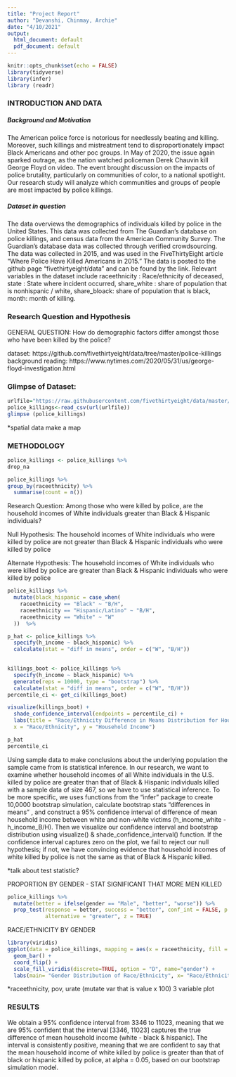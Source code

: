```yaml
---
title: "Project Report"
author: "Devanshi, Chinmay, Archie"
date: "4/10/2021"
output:
  html_document: default
  pdf_document: default
---
```


```r
knitr::opts_chunk$set(echo = FALSE)
library(tidyverse)
library(infer)
library (readr)
```
### INTRODUCTION AND DATA
##### Background and Motivation
The American police force is notorious for needlessly beating and killing. Moreover, such killings and mistreatment tend to disproportionately impact Black Americans and other poc groups. In May of 2020, the issue again sparked outrage, as the nation watched policeman Derek Chauvin kill George Floyd on video. The event brought discussion on the impacts of police brutality, particularly on communities of color, to a national spotlight. Our research study will analyze which communities and groups of people are most impacted by police killings. 

##### Dataset in question
The data overviews the demographics of individuals killed by police in the United States. This data was collected from The Guardian’s database on police killings, and census data from the American Community Survey. The Guardian’s database data was collected through verified crowdsourcing. The data was collected in 2015, and was used in the FiveThirtyEight article “Where Police Have Killed Americans in 2015.” The data is posted to the github page “fivethirtyeight/data” and can be found by the link. Relevant variables in the dataset include raceethnicity : Race/ethnicity of deceased, state : State where incident occurred, share_white : share of population that is nonhispanic / white, share_bloack: share of population that is black, month: month of killing.

### Research Question and Hypothesis

GENERAL QUESTION: How do demographic factors differ amongst those who have been killed by the police?

dataset: https://github.com/fivethirtyeight/data/tree/master/police-killings 
background reading: https://www.nytimes.com/2020/05/31/us/george-floyd-investigation.html 

### Glimpse of Dataset:

```r
urlfile="https://raw.githubusercontent.com/fivethirtyeight/data/master/police-killings/police_killings.csv"
police_killings<-read_csv(url(urlfile))
glimpse (police_killings)
```
*spatial data make a map

### METHODOLOGY
```r
police_killings <- police_killings %>%
drop_na

police_killings %>%
group_by(raceethnicity) %>%
  summarise(count = n())

```


Research Question: Among those who were killed by police, are the household incomes of White individuals greater than Black & Hispanic individuals?

Null Hypothesis: The household incomes of White individuals who were killed by police are not greater than Black & Hispanic individuals who were killed by police

Alternate Hypothesis: The household incomes of White individuals who were killed by police are greater than Black & Hispanic individuals who were killed by police
```r
police_killings %>%
  mutate(black_hispanic = case_when(
    raceethnicity == "Black" ~ "B/H",
    raceethnicity == "Hispanic/Latino" ~ "B/H",
    raceethnicity == "White" ~ "W"
  ))  %>%

p_hat <- police_killings %>%
  specify(h_income ~ black_hispanic) %>%
  calculate(stat = "diff in means", order = c("W", "B/H")) 
  

killings_boot <- police_killings %>%
  specify(h_income ~ black_hispanic) %>%
  generate(reps = 10000, type = "bootstrap") %>%
  calculate(stat = "diff in means", order = c("W", "B/H")) 
percentile_ci <- get_ci(killings_boot)

visualize(killings_boot) +
  shade_confidence_interval(endpoints = percentile_ci) + 
  labs(title = "Race/Ethnicity Difference in Means Distribution for Household Income", 
  x = "Race/Ethnicity", y = "Household Income")

p_hat
percentile_ci
```
Using sample data to make conclusions about the underlying population the sample came from is statistical inference. In our research, we want to examine whether household incomes of all White individuals in the U.S. killed by police are greater than that of Black & Hispanic individuals killed with a sample data of size 467, so we have to use statistical inference. To be more specific, we uses functions from the "infer" package to create 10,0000 bootstrap simulation, calculate bootstrap stats "differences in means" , and construct a 95% confidence interval of difference of mean household income between white and non-white victims (h_income_white - h_income_B/H). Then we visualize our confidence interval and bootstrap distribution using visualize() & shade_confidence_interval() function. If the confidence interval captures zero on the plot, we fail to reject our null hypothesis; if not, we have convincing evidence that household incomes of white killed by police is not the same as that of Black & Hispanic killed.

*talk about test statistic?

PROPORTION BY GENDER - STAT SIGNIFICANT THAT MORE MEN KILLED
```r
police_killings %>% 
  mutate(better = ifelse(gender == "Male", "better", "worse")) %>% 
  prop_test(response = better, success = "better", conf_int = FALSE, p = 0.5,
            alternative = "greater", z = TRUE)
```

RACE/ETHNICITY BY GENDER
```r
library(viridis)
ggplot(data = police_killings, mapping = aes(x = raceethnicity, fill = gender)) + 
  geom_bar() +
  coord_flip() + 
  scale_fill_viridis(discrete=TRUE, option = "D", name="gender") +
  labs(main= "Gender Distribution of Race/Ethnicity", x= "Race/Ethnicity", y="Count")
```
 

*raceethnicity, pov, urate (mutate var that is value x 100) 3 variable plot


### RESULTS
We obtain a 95% confidence interval from 3346	to 11023, meaning that we are 95% confident that the interval [3346, 11023] captures the true difference of mean household income (white - black & hispanic). The interval is consistently positive, meaning that we are confident to say that the mean household income of white killed by police is greater than that of black or hispanic killed by police, at alpha = 0.05, based on our bootstrap simulation model.

